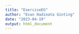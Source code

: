 ```yaml
---
title: "ExerciseEG"
author: "Evan Hadinata Ginting"
date: "2023-04-19"
output: html_document
---
```


